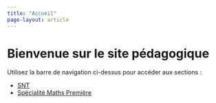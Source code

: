 ```yaml
---
title: "Accueil"
page-layout: article
---
```







# Bienvenue sur le site pédagogique

Utilisez la barre de navigation ci-dessus pour accéder aux sections :

- [SNT](snt/index.qmd)
- [Spécialité Maths Première](premiere-maths/index.qmd)



